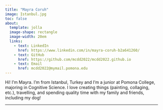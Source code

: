 ```yaml
---
title: "Mayra Coruh"
image: Istanbul.jpg
toc: false
about: 
  template: jolla
  image-shape: rectangle 
  image-width: 20em
  links:
    - text: LinkedIn
      href: https://www.linkedin.com/in/mayra-coruh-b2a641260/
    - text: GitHub
      href: https://github.com/mcdd2022/mcdd2022.github.io
    - text: Email
      href: mcdd2022@mymail.pomona.edu
---
```


Hi! I'm Mayra. I'm from Istanbul, Turkey and I'm a junior at Pomona College, majoring in Cognitive Science. I love creating things (painting, collaging, etc.), travelling, and spending quality time with my family and friends, including my dog!

------------------------------------------------------------------------
